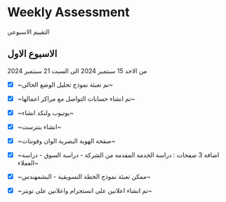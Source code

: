 # Weekly Assessment

التقييم الاسبوعي


## الاسبوع الاول

من الاحد 15 سبتمبر 2024 الى السبت 21 سبتمبر 2024

- [x] ~تم تعبئة نموذج تحليل الوضع الحالي~

- [x] ~تم انشاء حسابات التواصل مع مراكز اعمالها~

- [x] ~يوتيوب ولنكد انشاء~

- [x] ~انشاء بنترست~

- [x] ~صفحة الهوية البصرية الوان وفونتات~

- [x] ~اضافة 3 صفحات : دراسة الخدمة المقدمة من الشركة - دراسة السوق - دراسة العملاء~

- [x] ~ممكن تعبئة نموذج الخطة التسويقية - البشمهندس~

- [x] ~تم انشاء اعلانين على انستجرام واعلانين على تويتر~



